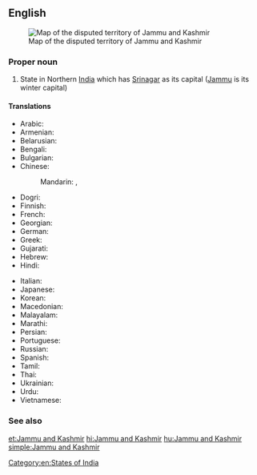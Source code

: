 ==English==
{{wikipedia}}
[[Image:Jammu and Kashmir in India (de-facto) (disputed hatched).svg|thumb|Map of the disputed territory of Jammu and Kashmir]]
===Proper noun===
{{en-proper noun|sg=[[Jammu]] and [[Kashmir]]}}

# State in Northern [[India]] which has [[Srinagar]] as its capital ([[Jammu]] is its winter capital)

====Translations====
{{trans-top|Jammu and Kashmir}}
* Arabic: {{t|ar|جامو وكشمير|m|tr=jaamuu wa-kashmiir}}
* Armenian: {{t-|hy|Ջամմու և Քաշմիր|tr=J̌ammu ev K’ašmir}}
* Belarusian: {{t|be|Джаму і Кашмір|tr=Džámu i Kašmír|xs=Belarusian}}
* Bengali: {{t|bn|জম্মু ও কাশ্মীর|sc=Beng|xs=Bengali}}
* Bulgarian: {{t|bg|Джаму и Кашмир|tr=Džámu i Kašmír}}
* Chinese:
*: Mandarin: {{t|cmn|查謨-克什米爾邦|sc=Hani}},  {{t|cmn|查谟-克什米尔邦|tr=Chámó-Kèshímǐ'ěr-bāng|sc=Hani}}
* Dogri: {{tø|doi|जम्मू और कश्मीर}}
* Finnish: {{t-|fi|Jammu ja Kashmir}}
* French: {{t|fr|Jammu-et-Cachemire}}
* Georgian: {{t|ka|ჯამუ და ქაშმირი|sc=Geor|xs=Georgian}}
* German: {{t|de|Jammu und Kashmir}}
* Greek: {{t|el|Τζαμού και Κασμίρ|tr=Tzamoú kai Kasmír}}
* Gujarati: {{t|gu|જમ્મુ અને કાશ્મીર|sc=Gujr|xs=Gujarati}}
* Hebrew: {{t|he|ג'אמו וקשמיר}}
* Hindi: {{t+|hi|जम्मू और कश्मीर|tr=jammū aur kaśmīr|xs=Hindi}}
{{trans-mid}}
* Italian: {{t|it|Jammu e Kashmir}}
* Japanese: {{t|ja|ジャンムー・カシミール州|tr=Janmū-Kashimīru-shū}}
* Korean: {{t|ko|잠무 카슈미르 주|tr=Jammu Kasyumireu ju|sc=Hang}}
* Macedonian: {{t|mk|Џаму-Кашмир|tr=Džámu-Kašmír}}
* Malayalam: {{t|ml|ജമ്മു-കശ്മീര്|sc=Mlym|xs=Malayalam}}
* Marathi: {{t|mr|जम्मू आणि काश्मीर|sc=Deva|xs=Marathi}}
* Persian: {{t|fa|جامو و کشمیر|xs=Persian}}
* Portuguese: {{t|pt|Jammu e Caxemira}}
* Russian: {{t|ru|Джамму и Кашмир|tr=Džámmu i Kašmír}}
* Spanish: {{t|es|Jammu y Cachemira}}
* Tamil: {{t|ta|சம்மு காசுமீர்|xs=Tamil}}
* Thai: {{t|th|รัฐชัมมูและกัศมีร์|tr=rát cham-moo láe gàt-mee}}
* Ukrainian: {{t|uk|Джамму й Кашмір|tr=Džámmu j Kašmír|xs=Ukrainian}}
* Urdu: {{t|ur|جموں اور کشمیر|tr=jammū aur kaśmīr|xs=Urdu}}
* Vietnamese: {{t|vi|Jammu và Kashmir|xs=Vietnamese}}
{{trans-bottom}}

===See also===
{{list|en|states of India}}

[[Category:en:States of India]]

[[et:Jammu and Kashmir]]
[[hi:Jammu and Kashmir]]
[[hu:Jammu and Kashmir]]
[[simple:Jammu and Kashmir]]